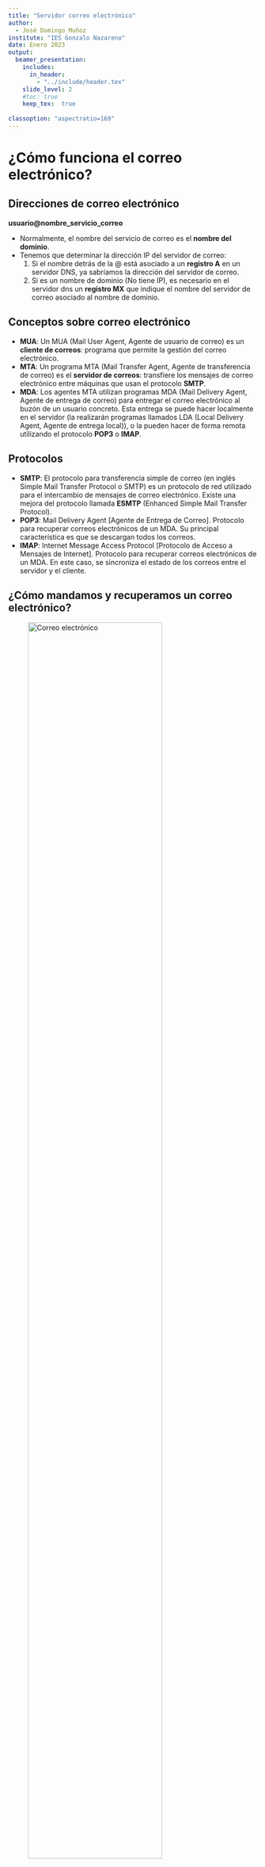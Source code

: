 ```yaml
---
title: "Servidor correo electrónico"
author: 
  - José Domingo Muñoz
institute: "IES Gonzalo Nazareno"
date: Enero 2023
output: 
  beamer_presentation:
    includes:
      in_header: 
        - "../include/header.tex"
    slide_level: 2
    #toc: true
    keep_tex:  true
    
classoption: "aspectratio=169"
---
```


# ¿Cómo funciona el correo electrónico?

## Direcciones de correo electrónico

**usuario@nombre_servicio_correo**

* Normalmente, el nombre del servicio de correo es el **nombre del dominio**.
* Tenemos que determinar la dirección IP del servidor de correo:
	1. Si el nombre detrás de la @ está asociado a un **registro A** en un servidor DNS, ya sabríamos la dirección del servidor de correo.
	2. Si es un nombre de dominio (No tiene IP), es necesario en el servidor dns un **registro MX** que indique el nombre del servidor de correo asociado al nombre de dominio.

## Conceptos sobre correo electrónico

* **MUA**: Un MUA (Mail User Agent, Agente de usuario de correo) es un **cliente de correos**: programa que permite la gestión del correo electrónico. 
* **MTA**: Un programa MTA (Mail Transfer Agent, Agente de transferencia de correo) es el **servidor de correos**: transfiere los mensajes de correo electrónico entre máquinas que usan el protocolo **SMTP**. 
* **MDA**: Los agentes MTA utilizan programas MDA (Mail Delivery Agent, Agente de entrega de correo) para entregar el correo electrónico al buzón de un usuario concreto. Esta entrega se puede hacer localmente en el servidor (la realizarán programas llamados LDA (Local Delivery Agent, Agente de entrega local)), o la pueden hacer de forma remota utilizando el protocolo **POP3** o **IMAP**.

## Protocolos

* **SMTP**: El protocolo para transferencia simple de correo (en inglés Simple Mail Transfer Protocol o SMTP) es un protocolo de red utilizado para el intercambio de mensajes de correo electrónico. Existe una mejora del protocolo llamada **ESMTP** (Enhanced Simple Mail Transfer Protocol).
* **POP3**: Mail Delivery Agent [Agente de Entrega de Correo]. Protocolo para recuperar correos electrónicos de un MDA. Su principal característica es que se descargan todos los correos.
* **IMAP**: Internet Message Access Protocol [Protocolo de Acceso a Mensajes de Internet]. Protocolo para recuperar correos electrónicos de un MDA. En este caso, se sincroniza el estado de los correos entre el servidor y el cliente.

## ¿Cómo mandamos y recuperamos un correo electrónico?

![Correo electrónico](img/mta.png){ height=80% }

## Formato de los correos electrónicos

* En la actualidad se utiliza el formato **MIME** para el envío de correos. Nos permite:
	* Texto en conjuntos de caracteres distintos de US-ASCII (antes sólo ASCII).
	* Adjuntos que no son de tipo texto
	* Cuerpos de mensajes con múltiples partes (multi-part)

* Los mensajes tienen unas cabeceras y un cuerpo. Algunas cabeceras importantes:
	* From, Subject, Date, To, Cc, Bcc
	* Return-Path, Delivered-To, Received, ...
	* MIME-Version, Content-Type,...
	* Otras cabeceras referidas a la seguridad: Received-SPF, DKIM-Signature
		
# Servidor de Correos

## Postfix

* **Postfix** es un servidor de correo de **software libre / código abierto**, un programa informático para el enrutamiento y envío de correo electrónico, creado con la intención de que sea una alternativa más rápida, fácil de administrar y segura al ampliamente utilizado **Sendmail**. Anteriormente conocido como VMailer e IBM Secure Mailer, fue originalmente escrito por Wietse Venema durante su estancia en el Thomas J. Watson Research Center de IBM, y continúa siendo desarrollado activamente.

* **Postfix** es el agente de transporte por omisión en diversas distribuciones de Linux y en las últimas versiones del Mac OS X. Para 2016 un estimado de 25% de los servidores de correo electrónico a lo largo de todo el mundo utilizaba Postfix.

## Instalación de postfix

    `apt install postfix`

* Tipo de servidor: Internet Site (vamos a recibir y enviar correo directamente)
* Mailname: **DOMINIO**

## Directivas de configuración

Fichero **`/etc/postfix/main.cf`**:

* **`mydestination`**: Los dominios que serán propios del servidor de correo, es decir, el correo enviado a estos dominios está dirigido a usuarios del propio servidor. Si el usuario existe, el mensaje será almacenado, sino el servidor devolverá un mensaje de error. 
* **`relay_domains`**: Los dominios que serán reenviados. Por lo tanto se permitirán el envío de correos a usuarios de estos dominios.
* **`mynetworks`**: Las IPs desde las que pueden enviarse mensajes.
* **`myorigin`**: El dominio con el que el servidor enviará correo, el cual está configurado en `/etc/mailname`. 

# Gestión de correo electrónico

## Casos que vamos a estudiar

* Gestión del correo desde el servidor
    * Caso 1: Envío local, entre usuarios del mismo servidor
    * Caso 2: Envío de correo desde usuarios del servidor a correos de internet
        * ¿Qué tenemos que hacer para que nuestro correo “llegue a buen puerto”?
    * Caso 3: Recibir correos desde internet a usuarios del servidor
        * Alias, redirecciones y usuarios virtuales
        * Soluciones al problema del spam
* Gestión del correo desde un cliente remoto
    * Caso 4: Recepción de correo electrónico usando nuestro servidor de correos
    * Caso 5: Envío de correo electrónico usando nuestro servidor de correos


##  Caso 1: Envío local, entre usuarios del mismo servidor

Para el envío de correo vamos a usar la utilidad `mail` (se encuentra en el paquete `bsd-mailx`). Y para enviar un correo desde el usuario `debian` al usuario `root`, simplemente ejecutamos:

```
	debian@maquina:~$ mail root@localhost
```

El usuario `root` leerá el correo:
```
	root@maquina:~#  mail
	Mail version 8.1.2 01/15/2001.  Type ? for help.
	"/var/mail/root": 1 message 1 unread
	>U  1 debian@DOMINIO  Sat Jan 16 18:22   79/3597  Re: hola
	& 1
```

* Podemos comprobar el log **/var/log/mail.log** para comprobar que se ha mandado el mensaje.

## Caso 2: Envío de correo desde usuarios del servidor a correos de internet

### Desde el aula

```
relayhost = mail.gonzalonazareno.org
```
Nuestro servidor de correos es `satelite.gonzalonazareno.org` y accedemos a ella por la VPN:

```
# dig mail.gonzalonazareno.org
...
mail.gonzalonazareno.org. 86400	IN	CNAME	satelite.gonzalonazareno.org.
satelite.gonzalonazareno.org. 86400 IN	A	172.20.0.1
```


### Desde el VPS

* Con la configuración básica del servidor, seríamos capaces de enviar el correo (no necesitamos un relay).
* Quizás no sea necesario para el envío de correos, pero estaría muy bien que ya tengamos configurado en nuestro DNS el registro MX apuntando a nuestra máquina.
* Actualmente es necesario tener configurado un registro SPF.

## ¿Qué tenemos que hacer para que nuestro correo "llegue a buen puerto"?

* **IP estáticas y limpias**: Nuestra IP no debe estar en una lista de spam.
* **SPF**: Sender Policy Framework (SPF) es un mecanismo de autenticación que mediante un registro DNS de tipo TXT describe las direcciones IPs y nombres DNS autorizados a enviar correo desde nuestro dominio.
* **DKIM**: DomainKeys Identified Mail o DKIM es un método de autenticación pensado principalmente para reducir la suplantación de remitente. DKIM consiste en que se publica a través de DNS la clave pública del servidor de correos y se firman con la correspondiente clave privada todos los mensajes emitidos, así el receptor puede verificar cada correo emitido utilizando la clave pública.
* **DMARC**: Amplia el funcionamiento de SPF y DKIM, mediante la publicación en DNS de la política del sitio, en el que decimos si usamos, SPF, DKIM o ambos, entre otras cosas.

## Caso 3: Recibir correos desde internet a usuarios del servidor

### Desde el aula

* En el curso de correo electrónico está la explicación completa.
* Asegúrate de tener configurado de forma correcta tu registro MX en tu servidor DNS.

### Desde el VPS

* Configura el servidor postfix en tu servidor, teniendo en cuenta que en el fichero `/etc/mailname` este tu nombre de dominio.
* Configura tu DNS para que el registro MX apunte a un nombre de ordenador que está definido como un registro A a tu dirección IP pública

## Alias, redirecciones y usuarios virtuales

* **Alias**: Cuando se define un alias para un determinado usuario se redirige el correo que llegue a otro usuario de la misma máquina. 
* **Redirección**: Se utiliza para enviar el correo que llegue a un usuario a una cuenta de correo exterior. 
* **Usuarios virtuales**: Nos permite usar nombres de usuario que no correspondan con los nombres de los usuarios de sistema.

## Soluciones al problema del spam

* **SMTPd restrintions**: Nuestro servidor puede hacer comprobaciones para restringir la recepción de correos: filtrar dominios de envío, filtrar quien puede hacer realy de nuestro servidor, filtrar si la IP del servidor de envío esta en una lista negra...
* Podemos comprobar el registro **SPF** y **DKIM** del servidor de envío.
* **Antivirus y antispam**

## Caso 4: Recepción de correo electrónico usando nuestro servidor de correos

Protocolos:

* **POP3**: Mail Delivery Agent [Agente de Entrega de Correo]. Protocolo para recuperar correos electrónicos de un MDA. Su principal característica es que se descargan todos los correos.
* **IMAP**: Internet Message Access Protocol [Protocolo de Acceso a Mensajes de Internet]. Prótocolo para recuperar correos electrónicos de un MDA. En este caso, se sincroniza el estado de los correos entre el servidor y el cliente.

## Caso 4: Recepción de correo electrónico usando nuestro servidor de correos

Tipos de buzones:

* **Buzón mbox**: Todos los mensajes están en un fichero, es el tipo de buzón que hemos utilizado hasta ahora, y puede ser válido para el protocolo POP3 donde se descargan todos los correos desde el servidor.
* **Buzón maildir**: Los mensajes se guardan en una carpeta. Es imprescindible para que funcione el protocolo IMAP.

## Caso 4: Recepción de correo electrónico usando nuestro servidor de correos

**Protocolo IMAP**

* **IMAP con STARTTLS**: STARTTLS transforma una conexión insegura en una segura mediante el uso de SSL/TLS. Por lo tanto usando el mismo puerto 143/tcp tenemos cifrada la comunicación.
* **IMAPS**: Versión segura del protocolo IMAP que usa el puerto 993/tcp.

## Caso 5: Envío de correo electrónico usando nuestro servidor de correos

**Protocolo SMTP**

* **ESMTP + STARTTLS**: esmtp (Enhanced Simple Mail Transfer Protocol): En este caso se usa el puerto 587/tcp. Este protocolo tiene nuevas extensiones: como smtp-auth y STARTTLS (STARTTLS transforma una conexión insegura en una segura mediante el uso de SSL/TLS). Es necesario asgurar la comunicación con  **SASL (Simple Authentication and Security Layer)**.
* **SMTPS**: Simple Mail Transfer Protocol Secure: Con este protocolo conseguimos el cifrado de la comunicación entre el cliente y el servidor. Utiliza un puerto no estándar 465/tcp. No es una extensión de smtp. Es muy parecido a HTTPS.
